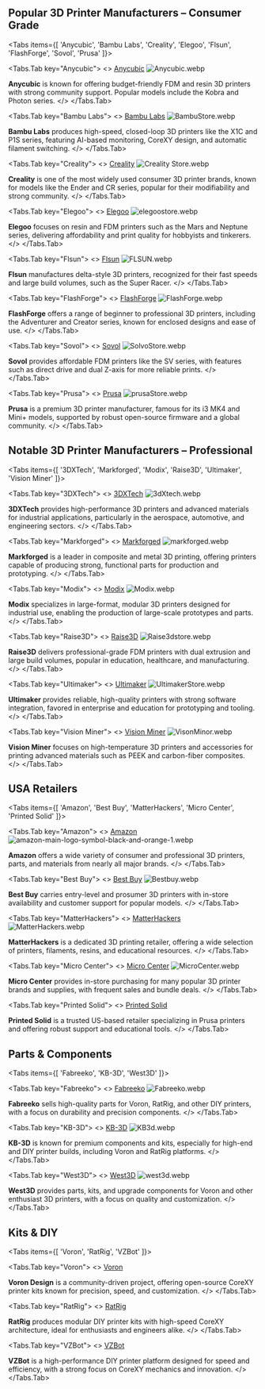 ## Popular 3D Printer Manufacturers – Consumer Grade


<Tabs items={[
  'Anycubic',
  'Bambu Labs',
  'Creality',
  'Elegoo',
  'Flsun',
  'FlashForge',
  'Sovol',
  'Prusa'
]}>

<Tabs.Tab key="Anycubic">
<>
[Anycubic](https://store.anycubic.com/collections/fdm-printer)
![Anycubic.webp](https://cdn.jsdelivr.net/gh/JamesD3d/info3dimages@main/i/Printers/Manufactures/Anycubic.webp)

**Anycubic** is known for offering budget-friendly FDM and resin 3D printers with strong community support. Popular models include the Kobra and Photon series.
</>
</Tabs.Tab>

<Tabs.Tab key="Bambu Labs">
<>
[Bambu Labs](https://us.store.bambulab.com/collections/3d-printer)
![BambuStore.webp](https://cdn.jsdelivr.net/gh/JamesD3d/info3dimages@main/i/Printers/Manufactures/BambuStore.webp)

**Bambu Labs** produces high-speed, closed-loop 3D printers like the X1C and P1S series, featuring AI-based monitoring, CoreXY design, and automatic filament switching.
</>
</Tabs.Tab>

<Tabs.Tab key="Creality">
<>
[Creality](https://www.creality.com/)
![Creality Store.webp](https://cdn.jsdelivr.net/gh/JamesD3d/info3dimages@main/i/Printers/Manufactures/Creality%20Store.webp)

**Creality** is one of the most widely used consumer 3D printer brands, known for models like the Ender and CR series, popular for their modifiability and strong community.
</>
</Tabs.Tab>

<Tabs.Tab key="Elegoo">
<>
[Elegoo](https://us.elegoo.com/collections/fdm-printers)
![elegoostore.webp](https://cdn.jsdelivr.net/gh/JamesD3d/info3dimages@main/i/Printers/Manufactures/elegoostore.webp)

**Elegoo** focuses on resin and FDM printers such as the Mars and Neptune series, delivering affordability and print quality for hobbyists and tinkerers.
</>
</Tabs.Tab>

<Tabs.Tab key="Flsun">
<>
[Flsun](https://us.store.flsun3d.com/collections/3d-printers)
![FLSUN.webp](https://cdn.jsdelivr.net/gh/JamesD3d/info3dimages@main/i/Printers/Manufactures/FLSUN.webp)

**Flsun** manufactures delta-style 3D printers, recognized for their fast speeds and large build volumes, such as the Super Racer.
</>
</Tabs.Tab>

<Tabs.Tab key="FlashForge">
<>
[FlashForge](https://www.flashforge.com/)
![FlashForge.webp](https://cdn.jsdelivr.net/gh/JamesD3d/info3dimages@main/i/Printers/Manufactures/FlashForge.webp)

**FlashForge** offers a range of beginner to professional 3D printers, including the Adventurer and Creator series, known for enclosed designs and ease of use.
</>
</Tabs.Tab>

<Tabs.Tab key="Sovol">
<>
[Sovol](https://www.sovol3d.com/collections/3d-printer)
![SolvoStore.webp](https://cdn.jsdelivr.net/gh/JamesD3d/info3dimages@main/i/Printers/Manufactures/SolvoStore.webp)

**Sovol** provides affordable FDM printers like the SV series, with features such as direct drive and dual Z-axis for more reliable prints.
</>
</Tabs.Tab>

<Tabs.Tab key="Prusa">
<>
[Prusa](https://www.prusa3d.com/category/3d-printers/)
![prusaStore.webp](https://cdn.jsdelivr.net/gh/JamesD3d/info3dimages@main/i/Printers/Manufactures/prusaStore.webp)

**Prusa** is a premium 3D printer manufacturer, famous for its i3 MK4 and Mini+ models, supported by robust open-source firmware and a global community.
</>
</Tabs.Tab>

</Tabs>


## Notable 3D Printer Manufacturers – Professional


<Tabs items={[
  '3DXTech',
  'Markforged',
  'Modix',
  'Raise3D',
  'Ultimaker',
  'Vision Miner'
]}>

<Tabs.Tab key="3DXTech">
<>
[3DXTech](https://www.3dxtech.com/pages/3d-printer)
![3dXtech.webp](https://cdn.jsdelivr.net/gh/JamesD3d/info3dimages@main/i/Printers/Manufactures/3dXtech.webp)

**3DXTech** provides high-performance 3D printers and advanced materials for industrial applications, particularly in the aerospace, automotive, and engineering sectors.
</>
</Tabs.Tab>

<Tabs.Tab key="Markforged">
<>
[Markforged](https://markforged.com/3d-printers)
![markforged.webp](https://cdn.jsdelivr.net/gh/JamesD3d/info3dimages@main/i/Printers/Manufactures/markforged.webp)

**Markforged** is a leader in composite and metal 3D printing, offering printers capable of producing strong, functional parts for production and prototyping.
</>
</Tabs.Tab>

<Tabs.Tab key="Modix">
<>
[Modix](https://www.modix3d.com/online-shop/)
![Modix.webp](https://cdn.jsdelivr.net/gh/JamesD3d/info3dimages@main/i/Printers/Manufactures/Modix.webp)

**Modix** specializes in large-format, modular 3D printers designed for industrial use, enabling the production of large-scale prototypes and parts.
</>
</Tabs.Tab>

<Tabs.Tab key="Raise3D">
<>
[Raise3D](https://www.raise3d.com/3d-printers/)
![Raise3dstore.webp](https://cdn.jsdelivr.net/gh/JamesD3d/info3dimages@main/i/Printers/Manufactures/Raise3dstore.webp)

**Raise3D** delivers professional-grade FDM printers with dual extrusion and large build volumes, popular in education, healthcare, and manufacturing.
</>
</Tabs.Tab>

<Tabs.Tab key="Ultimaker">
<>
[Ultimaker](https://ultimaker.com/3d-printers/)
![UltimakerStore.webp](https://cdn.jsdelivr.net/gh/JamesD3d/info3dimages@main/i/Printers/Manufactures/UltimakerStore.webp)

**Ultimaker** provides reliable, high-quality printers with strong software integration, favored in enterprise and education for prototyping and tooling.
</>
</Tabs.Tab>

<Tabs.Tab key="Vision Miner">
<>
[Vision Miner](https://visionminer.com/collections/3d-printers)
![VisonMinor.webp](https://cdn.jsdelivr.net/gh/JamesD3d/info3dimages@main/i/Printers/Manufactures/VisonMinor.webp)

**Vision Miner** focuses on high-temperature 3D printers and accessories for printing advanced materials such as PEEK and carbon-fiber composites.
</>
</Tabs.Tab>

</Tabs>


## USA Retailers


<Tabs items={[
  'Amazon',
  'Best Buy',
  'MatterHackers',
  'Micro Center',
  'Printed Solid'
]}>

<Tabs.Tab key="Amazon">
<>
[Amazon](https://www.amazon.com/3D-Printers/b?ie=UTF8&node=6066127011)
![amazon-main-logo-symbol-black-and-orange-1.webp](https://cdn.jsdelivr.net/gh/JamesD3d/info3dimages@main/i/Printers/Manufactures/amazon-main-logo-symbol-black-and-orange-1.webp)

**Amazon** offers a wide variety of consumer and professional 3D printers, parts, and materials from nearly all major brands.
</>
</Tabs.Tab>

<Tabs.Tab key="Best Buy">
<>
[Best Buy](https://www.bestbuy.com/site/searchpage.jsp?id=pcat17071&st=3d+printer)
![Bestbuy.webp](https://cdn.jsdelivr.net/gh/JamesD3d/info3dimages@main/i/Printers/Manufactures/Bestbuy.webp)

**Best Buy** carries entry-level and prosumer 3D printers with in-store availability and customer support for popular models.
</>
</Tabs.Tab>

<Tabs.Tab key="MatterHackers">
<>
[MatterHackers](https://www.matterhackers.com/store/c/3d-printers)
![MatterHackers.webp](https://cdn.jsdelivr.net/gh/JamesD3d/info3dimages@main/i/Printers/Manufactures/MatterHackers.webp)

**MatterHackers** is a dedicated 3D printing retailer, offering a wide selection of printers, filaments, resins, and educational resources.
</>
</Tabs.Tab>

<Tabs.Tab key="Micro Center">
<>
[Micro Center](https://www.microcenter.com/site/products/3d-printing.aspx)
![MicroCenter.webp](https://cdn.jsdelivr.net/gh/JamesD3d/info3dimages@main/i/Printers/Manufactures/MicroCenter.webp)

**Micro Center** provides in-store purchasing for many popular 3D printer brands and supplies, with frequent sales and bundle deals.
</>
</Tabs.Tab>

<Tabs.Tab key="Printed Solid">
<>
[Printed Solid](https://www.printedsolid.com/collections/3d-printers)

**Printed Solid** is a trusted US-based retailer specializing in Prusa printers and offering robust support and educational tools.
</>
</Tabs.Tab>

</Tabs>


## Parts & Components


<Tabs items={[
  'Fabreeko',
  'KB-3D',
  'West3D'
]}>

<Tabs.Tab key="Fabreeko">
<>
[Fabreeko](https://www.fabreeko.com/?srsltid=AfmBOor3UOWFJIHwrLps4U2Rsw9puWUwFpWSVC6mQ8fYIOahPiU1_lmk)
![Fabreeko.webp](https://cdn.jsdelivr.net/gh/JamesD3d/info3dimages@main/i/Printers/Manufactures/Fabreeko.webp)

**Fabreeko** sells high-quality parts for Voron, RatRig, and other DIY printers, with a focus on durability and precision components.
</>
</Tabs.Tab>

<Tabs.Tab key="KB-3D">
<>
[KB-3D](https://kb-3d.com/store/)
![KB3d.webp](https://cdn.jsdelivr.net/gh/JamesD3d/info3dimages@main/i/Printers/Manufactures/KB3d.webp)

**KB-3D** is known for premium components and kits, especially for high-end and DIY printer builds, including Voron and RatRig platforms.
</>
</Tabs.Tab>

<Tabs.Tab key="West3D">
<>
[West3D](https://west3d.com/collections/voron-v2)
![west3d.webp](https://cdn.jsdelivr.net/gh/JamesD3d/info3dimages@main/i/Printers/Manufactures/west3d.webp)

**West3D** provides parts, kits, and upgrade components for Voron and other enthusiast 3D printers, with a focus on quality and customization.
</>
</Tabs.Tab>

</Tabs>


## Kits & DIY


<Tabs items={[
  'Voron',
  'RatRig',
  'VZBot'
]}>

<Tabs.Tab key="Voron">
<>
[Voron](https://vorondesign.com/)

**Voron Design** is a community-driven project, offering open-source CoreXY printer kits known for precision, speed, and customization.
</>
</Tabs.Tab>

<Tabs.Tab key="RatRig">
<>
[RatRig](https://us.ratrig.com/)

**RatRig** produces modular DIY printer kits with high-speed CoreXY architecture, ideal for enthusiasts and engineers alike.
</>
</Tabs.Tab>

<Tabs.Tab key="VZBot">
<>
[VZBot](https://vzbot.org/)

**VZBot** is a high-performance DIY printer platform designed for speed and efficiency, with a strong focus on CoreXY mechanics and innovation.
</>
</Tabs.Tab>

</Tabs>




